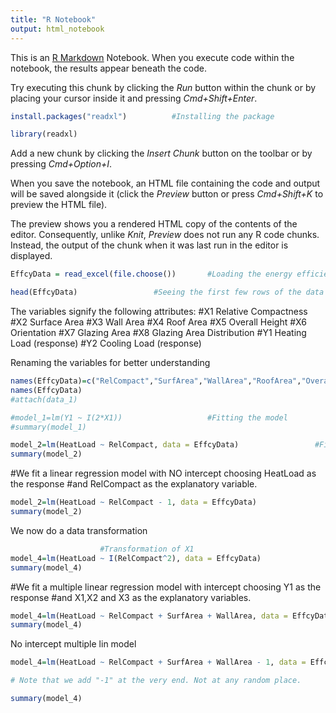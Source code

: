 ```yaml
---
title: "R Notebook"
output: html_notebook
---
```


This is an [R Markdown](http://rmarkdown.rstudio.com) Notebook. When you execute code within the notebook, the results appear beneath the code. 

Try executing this chunk by clicking the *Run* button within the chunk or by placing your cursor inside it and pressing *Cmd+Shift+Enter*. 

```r
install.packages("readxl")			#Installing the package
```

```r
library(readxl)	
```


Add a new chunk by clicking the *Insert Chunk* button on the toolbar or by pressing *Cmd+Option+I*.

When you save the notebook, an HTML file containing the code and output will be saved alongside it (click the *Preview* button or press *Cmd+Shift+K* to preview the HTML file). 

The preview shows you a rendered HTML copy of the contents of the editor. Consequently, unlike *Knit*, *Preview* does not run any R code chunks. Instead, the output of the chunk when it was last run in the editor is displayed.

```r


EffcyData = read_excel(file.choose())		#Loading the energy efficiency dataset

head(EffcyData)					#Seeing the first few rows of the data

```

The variables signify the following attributes:
#X1 Relative Compactness
#X2 Surface Area
#X3 Wall Area
#X4 Roof Area
#X5 Overall Height
#X6 Orientation
#X7 Glazing Area
#X8 Glazing Area Distribution
#Y1 Heating Load (response)
#Y2 Cooling Load (response)

Renaming the variables for better understanding

```r
names(EffcyData)=c("RelCompact","SurfArea","WallArea","RoofArea","OverallHeight","Orientation","GlazArea","GlazAreaDist","HeatLoad", "CoolLoad")
names(EffcyData)
#attach(data_1)	
```




```r
#model_1=lm(Y1 ~ I(2*X1))					#Fitting the model
#summary(model_1)

model_2=lm(HeatLoad ~ RelCompact, data = EffcyData)					#Fitting the model
summary(model_2)
```


#We fit a linear regression model with NO intercept choosing HeatLoad as the response
#and RelCompact as the explanatory variable. 

```r

model_2=lm(HeatLoad ~ RelCompact - 1, data = EffcyData)
summary(model_2)
```

We now do a data transformation 

```r
					#Transformation of X1
model_4=lm(HeatLoad ~ I(RelCompact^2), data = EffcyData)
summary(model_4)
```

#We fit a multiple linear regression model with intercept choosing Y1 as the response
#and X1,X2 and X3 as the explanatory variables.


```r
model_4=lm(HeatLoad ~ RelCompact + SurfArea + WallArea, data = EffcyData)
summary(model_4)
```


No intercept multiple lin model

```r
model_4=lm(HeatLoad ~ RelCompact + SurfArea + WallArea - 1, data = EffcyData)

# Note that we add "-1" at the very end. Not at any random place. 

summary(model_4)
```
```r

```
